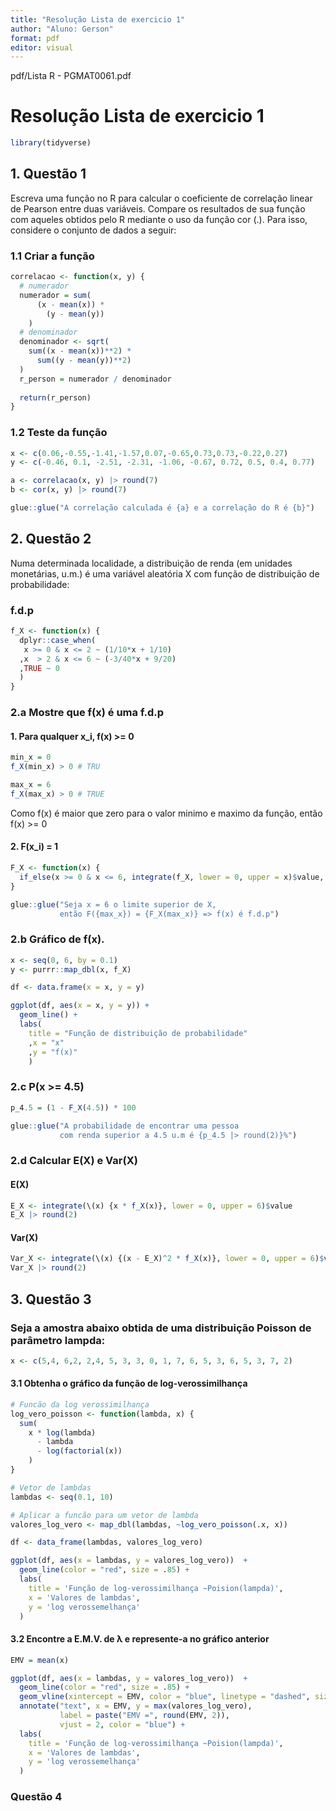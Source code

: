 ```yaml
---
title: "Resolução Lista de exercicio 1"
author: "Aluno: Gerson"
format: pdf
editor: visual
---
```


pdf/Lista R - PGMAT0061.pdf

# Resolução Lista de exercicio 1

```r
library(tidyverse)
```

## 1. Questão 1

Escreva uma função no R para calcular o coeficiente de correlação linear de Pearson entre duas variáveis. Compare os resultados de sua função com aqueles obtidos pelo R mediante o uso da função cor (.). Para isso, considere o conjunto de dados a seguir:

### 1.1 Criar a função

```r
correlacao <- function(x, y) {
  # numerador  
  numerador = sum(
      (x - mean(x)) *
        (y - mean(y))
    )
  # denominador 
  denominador <- sqrt(
    sum((x - mean(x))**2) * 
      sum((y - mean(y))**2)
  )
  r_person = numerador / denominador
  
  return(r_person)
}
```

### 1.2 Teste da função

```r
x <- c(0.06,-0.55,-1.41,-1.57,0.07,-0.65,0.73,0.73,-0.22,0.27)
y <- c(-0.46, 0.1, -2.51, -2.31, -1.06, -0.67, 0.72, 0.5, 0.4, 0.77)

a <- correlacao(x, y) |> round(7)
b <- cor(x, y) |> round(7)

glue::glue("A correlação calculada é {a} e a correlação do R é {b}")

```

## 2. Questão 2

Numa determinada localidade, a distribuição de renda (em unidades monetárias, u.m.) é uma variável aleatória X com função de distribuição de probabilidade:

### f.d.p

```r
f_X <- function(x) {
  dplyr::case_when(
   x >= 0 & x <= 2 ~ (1/10*x + 1/10)
  ,x  > 2 & x <= 6 ~ (-3/40*x + 9/20)
  ,TRUE ~ 0
  )
}
```

### 2.a Mostre que f(x) é uma f.d.p

#### 1. Para qualquer x_i, f(x) \>= 0

```r
min_x = 0
f_X(min_x) > 0 # TRU

max_x = 6
f_X(max_x) > 0 # TRUE
```

Como f(x) é maior que zero para o valor minimo e maximo da função, então f(x) \>= 0

#### 2. F(x_i) = 1

```r
F_X <- function(x) {
  if_else(x >= 0 & x <= 6, integrate(f_X, lower = 0, upper = x)$value, 0)  
}

glue::glue("Seja x = 6 o limite superior de X, 
           então F({max_x}) = {F_X(max_x)} => f(x) é f.d.p")

```

### 2.b Gráfico de f(x).

```r
x <- seq(0, 6, by = 0.1)
y <- purrr::map_dbl(x, f_X)

df <- data.frame(x = x, y = y)

ggplot(df, aes(x = x, y = y)) +
  geom_line() +
  labs(
    title = "Função de distribuição de probabilidade"
    ,x = "x"
    ,y = "f(x)"
    )
```

### 2.c P(x \>= 4.5)

```r
p_4.5 = (1 - F_X(4.5)) * 100 

glue::glue("A probabilidade de encontrar uma pessoa
           com renda superior a 4.5 u.m é {p_4.5 |> round(2)}%")
```

### 2.d Calcular E(X) e Var(X)

#### E(X)

```r
E_X <- integrate(\(x) {x * f_X(x)}, lower = 0, upper = 6)$value
E_X |> round(2)
```

#### Var(X)

```r
Var_X <- integrate(\(x) {(x - E_X)^2 * f_X(x)}, lower = 0, upper = 6)$value
Var_X |> round(2)
```

## 3. Questão 3

### Seja a amostra abaixo obtida de uma distribuição Poisson de parâmetro lampda:

```r
x <- c(5,4, 6,2, 2,4, 5, 3, 3, 0, 1, 7, 6, 5, 3, 6, 5, 3, 7, 2)
```

#### 3.1 Obtenha o gráfico da função de log-verossimilhança

```r
# Funcão da log verossimilhança
log_vero_poisson <- function(lambda, x) {
  sum(
    x * log(lambda) 
      - lambda 
      - log(factorial(x))
    )
}

# Vetor de lambdas
lambdas <- seq(0.1, 10)

# Aplicar a funcão para um vetor de lambda
valores_log_vero <- map_dbl(lambdas, ~log_vero_poisson(.x, x))

df <- data_frame(lambdas, valores_log_vero)

ggplot(df, aes(x = lambdas, y = valores_log_vero))  +
  geom_line(color = "red", size = .85) +
  labs(
    title = 'Função de log-verossimilhança ~Poision(lampda)',
    x = 'Valores de lambdas',
    y = 'log verossemelhança'
  )

```

#### 3.2 Encontre a E.M.V. de λ e represente-a no gráfico anterior

```r
EMV = mean(x)

ggplot(df, aes(x = lambdas, y = valores_log_vero))  +
  geom_line(color = "red", size = .85) +
  geom_vline(xintercept = EMV, color = "blue", linetype = "dashed", size = .85) +
  annotate("text", x = EMV, y = max(valores_log_vero), 
           label = paste("EMV =", round(EMV, 2)), 
           vjust = 2, color = "blue") +
  labs(
    title = 'Função de log-verossimilhança ~Poision(lampda)',
    x = 'Valores de lambdas',
    y = 'log verossemelhança'
  ) 
```

### Questão 4
